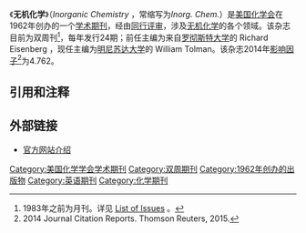 {{Otheruses
|subject= 一个学术期刊
|other= 广义上的化学分类
|无机化学}}
{{Infobox Journal
| title	=	无机化学
| language  = 英语
| cover	=	
| discipline	=	[[化学|化学]]
| abbreviation  =	Inorg. Chem.
| website	=	http://pubs.acs.org/journals/inocaj/
| publisher	=	[[美国化学会|美国化学会]]
| country	=	[[美国|美国]]
| history	=	1962年至今
| frequency  =	半月刊
| impact = 4.762
| impact-year = 2014
| eISSN	=1520-510X
| ISSN	=0020-1669
| CODEN	=INOCAJ	
}}
《'''无机化学'''》（''Inorganic Chemistry'' ，常缩写为''Inorg. Chem.''）是[[美国化学会|美国化学会]]在1962年创办的一个[[学术期刊|学术期刊]]，经由[[同行评审|同行评审]]，涉及[[无机化学|无机化学]]的各个领域。该杂志目前为双周刊<ref>1983年之前为月刊。详见 [http://pubs.acs.org/loi/inocaj List of Issues] {{Wayback|url=http://pubs.acs.org/loi/inocaj |date=20201101042553 }}。</ref>，每年发行24期；前任主编为来自[[罗彻斯特大学|罗彻斯特大学]]的 Richard Eisenberg ，现任主编为[[明尼苏达大学|明尼苏达大学]]的 William Tolman。该杂志2014年[[影响因子|影响因子]]<ref>2014 Journal Citation Reports. Thomson Reuters, 2015.</ref>为4.762。

==引用和注释==
{{reflist}}

==外部链接==
*[http://pubs.acs.org/page/inocaj/about.html 官方网站介绍] {{Wayback|url=http://pubs.acs.org/page/inocaj/about.html |date=20200519173214 }}

[[Category:美国化学学会学术期刊|Category:美国化学学会学术期刊]]
[[Category:双周期刊|Category:双周期刊]]
[[Category:1962年创办的出版物|Category:1962年创办的出版物]]
[[Category:英语期刊|Category:英语期刊]]
[[Category:化学期刊|Category:化学期刊]]